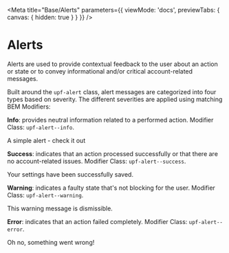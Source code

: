 
<Meta
  title="Base/Alerts"
  parameters={{
    viewMode: 'docs',
    previewTabs: { canvas: { hidden: true } }
  }}
/>

# Alerts

Alerts are used to provide contextual feedback to the user about an action or state or to convey informational and/or critical account-related messages.

Built around the `upf-alert` class, alert messages are categorized into four types based on severity. The different severities
are applied using matching BEM Modifiers:

**Info**: provides neutral information related to a performed action. Modifier Class: `upf-alert--info`.

<Canvas>
  <div class="upf-alert upf-alert--info margin-bottom-x-sm">
    <div class="upf-alert__text">
      <span>A simple alert - check it out</span>
    </div>
  </div>
</Canvas>

**Success**: indicates that an action processed successfully or that there are no account-related issues. Modifier Class: `upf-alert--success`.

<Canvas>
  <div class="upf-alert upf-alert--success">
    <div class="upf-alert__text">
      <span>Your settings have been successfully saved.</span>
    </div>
  </div>
</Canvas>

**Warning**: indicates a faulty state that's not blocking for the user. Modifier Class: `upf-alert--warning`.

<Canvas>
  <div class="upf-alert upf-alert--warning margin-bottom-x-sm">
    <div class="upf-alert__text">
      <span>This warning message is dismissible.</span>
    </div>
  </div>
</Canvas>

**Error**: indicates that an action failed completely. Modifier Class: `upf-alert--error`.

<Canvas>
  <div class="upf-alert upf-alert--error">
    <div class="upf-alert__text">
      <span>Oh no, something went wrong!</span>
    </div>
  </div>
</Canvas>
